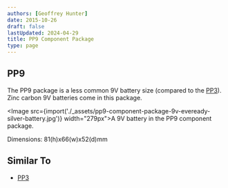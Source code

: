 ```yaml
---
authors: [Geoffrey Hunter]
date: 2015-10-26
draft: false
lastUpdated: 2024-04-29
title: PP9 Component Package
type: page
---
```



## PP9

The PP9 package is a less common 9V battery size (compared to the [PP3](../pp3-component-package)). Zinc carbon 9V batteries come in this package.

<Image src={import('./_assets/pp9-component-package-9v-eveready-silver-battery.jpg')} width="279px">A 9V battery in the PP9 component package.</Image>

Dimensions: 81(h)x66(w)x52(d)mm

## Similar To

* [PP3](../pp3-component-package)